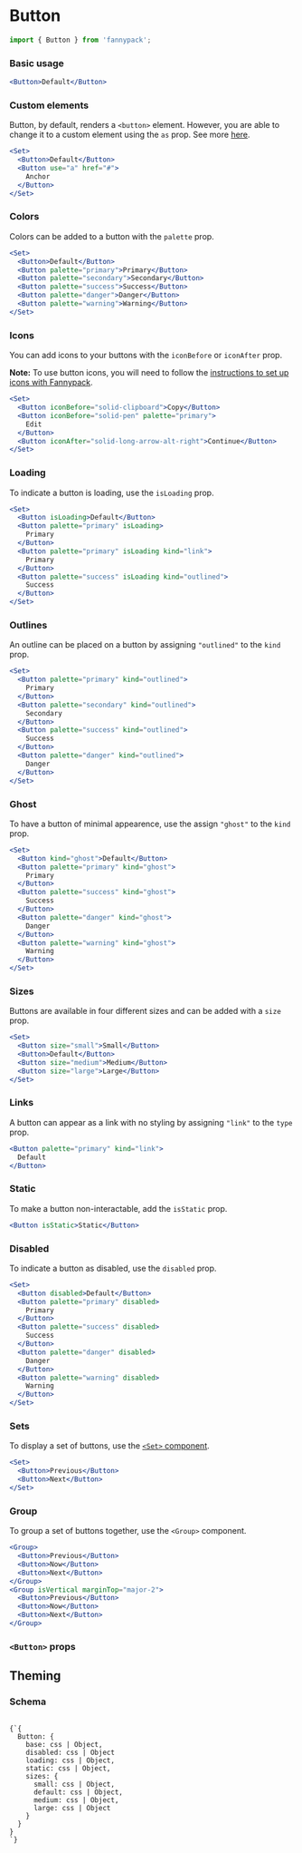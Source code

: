 
# Button

```jsx
import { Button } from 'fannypack';
```

### Basic usage

```.jsx
<Button>Default</Button>
```

### Custom elements

Button, by default, renders a `<button>` element.
However, you are able to change it to a custom element using the `as` prop. See more [here](https://reakit.io/components/button).

```.jsx
<Set>
  <Button>Default</Button>
  <Button use="a" href="#">
    Anchor
  </Button>
</Set>
```

### Colors

Colors can be added to a button with the `palette` prop.

```.jsx
<Set>
  <Button>Default</Button>
  <Button palette="primary">Primary</Button>
  <Button palette="secondary">Secondary</Button>
  <Button palette="success">Success</Button>
  <Button palette="danger">Danger</Button>
  <Button palette="warning">Warning</Button>
</Set>
```

### Icons

You can add icons to your buttons with the `iconBefore` or `iconAfter` prop.

**Note:** To use button icons, you will need to follow the [instructions to set up icons with Fannypack](/components/icon).

```.jsx
<Set>
  <Button iconBefore="solid-clipboard">Copy</Button>
  <Button iconBefore="solid-pen" palette="primary">
    Edit
  </Button>
  <Button iconAfter="solid-long-arrow-alt-right">Continue</Button>
</Set>
```

### Loading

To indicate a button is loading, use the `isLoading` prop.

```.jsx
<Set>
  <Button isLoading>Default</Button>
  <Button palette="primary" isLoading>
    Primary
  </Button>
  <Button palette="primary" isLoading kind="link">
    Primary
  </Button>
  <Button palette="success" isLoading kind="outlined">
    Success
  </Button>
</Set>
```

### Outlines

An outline can be placed on a button by assigning `"outlined"` to the `kind` prop.

```.jsx
<Set>
  <Button palette="primary" kind="outlined">
    Primary
  </Button>
  <Button palette="secondary" kind="outlined">
    Secondary
  </Button>
  <Button palette="success" kind="outlined">
    Success
  </Button>
  <Button palette="danger" kind="outlined">
    Danger
  </Button>
</Set>
```

### Ghost

To have a button of minimal appearence, use the assign `"ghost"` to the `kind` prop.

```.jsx
<Set>
  <Button kind="ghost">Default</Button>
  <Button palette="primary" kind="ghost">
    Primary
  </Button>
  <Button palette="success" kind="ghost">
    Success
  </Button>
  <Button palette="danger" kind="ghost">
    Danger
  </Button>
  <Button palette="warning" kind="ghost">
    Warning
  </Button>
</Set>
```

### Sizes

Buttons are available in four different sizes and can be added with a `size` prop.

```.jsx
<Set>
  <Button size="small">Small</Button>
  <Button>Default</Button>
  <Button size="medium">Medium</Button>
  <Button size="large">Large</Button>
</Set>
```

### Links

A button can appear as a link with no styling by assigning `"link"` to the `type` prop.

```.jsx
<Button palette="primary" kind="link">
  Default
</Button>
```

### Static

To make a button non-interactable, add the `isStatic` prop.

```.jsx
<Button isStatic>Static</Button>
```

### Disabled

To indicate a button as disabled, use the `disabled` prop.

```.jsx
<Set>
  <Button disabled>Default</Button>
  <Button palette="primary" disabled>
    Primary
  </Button>
  <Button palette="success" disabled>
    Success
  </Button>
  <Button palette="danger" disabled>
    Danger
  </Button>
  <Button palette="warning" disabled>
    Warning
  </Button>
</Set>
```

### Sets

To display a set of buttons, use the [`<Set>` component](/components/set).

```.jsx
<Set>
  <Button>Previous</Button>
  <Button>Next</Button>
</Set>
```

### Group

To group a set of buttons together, use the `<Group>` component.

```.jsx
<Group>
  <Button>Previous</Button>
  <Button>Now</Button>
  <Button>Next</Button>
</Group>
<Group isVertical marginTop="major-2">
  <Button>Previous</Button>
  <Button>Now</Button>
  <Button>Next</Button>
</Group>
```

### `<Button>` props

<PropsTable component={Button} />

## Theming

### Schema

<Code isBlock lang="javascript">
{`{
  Button: {
    base: css | Object,
    disabled: css | Object
    loading: css | Object,
    static: css | Object,
    sizes: {
      small: css | Object,
      default: css | Object,
      medium: css | Object,
      large: css | Object
    }
  }
}
`}
</Code>
